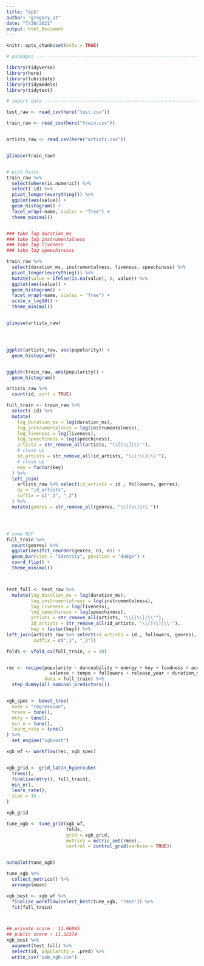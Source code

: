 ```yaml
---
title: "ep5"
author: "gregory_ut"
date: "7/30/2021"
output: html_document
---
```


```r
knitr::opts_chunk$set(echo = TRUE)

# packages ----------------------------------------------------------------

library(tidyverse)
library(here)
library(lubridate)
library(tidymodels)
library(tidytext)
```



```r
# import data -------------------------------------------------------------

test_raw <- read_csv(here("test.csv"))

train_raw <- read_csv(here("train.csv"))


artists_raw <- read_csv(here("artists.csv"))


glimpse(train_raw)


# plot hists
train_raw %>%
  select(where(is.numeric)) %>%
  select(-id) %>%
  pivot_longer(everything()) %>%
  ggplot(aes(value)) +
  geom_histogram() +
  facet_wrap(~name, scales = "free") +
  theme_minimal()


### take log duration_ms
### take log instrumentalness
### take log liveness 
### take log speechinesss

train_raw %>%
  select(duration_ms, instrumentalness, liveness, speechiness) %>%
  pivot_longer(everything()) %>%
  mutate(value = ifelse(is.na(value), 0, value)) %>%
  ggplot(aes(value)) +
  geom_histogram() +
  facet_wrap(~name, scales = "free") +
  scale_x_log10() +
  theme_minimal()


glimpse(artists_raw)




ggplot(artists_raw, aes(popularity)) +
  geom_histogram()


ggplot(train_raw, aes(popularity)) +
  geom_histogram()

artists_raw %>%
  count(id, sort = TRUE)

```



```r

full_train <- train_raw %>%
  select(-id) %>%
  mutate(
    log_duration_ms = log(duration_ms),
    log_instrumentalness = log(instrumentalness),
    log_liveness = log(liveness),
    log_speechiness = log(speechiness),
    artists = str_remove_all(artists, "\\[|\\]|\\'"),
    # clean up
    id_artists = str_remove_all(id_artists, "\\[|\\]|\\'"),
    # clean up
    key = factor(key)
  ) %>%
  left_join(
    artists_raw %>% select(id_artists = id , followers, genres),
    by = "id_artists",
    suffix = c("_1", "_2")
  ) %>%
  mutate(genres = str_remove_all(genres, "\\[|\\]|\\'")) 




# some NLP
full_train %>%
  count(genres) %>%
  ggplot(aes(fct_reorder(genres, n), n)) +
  geom_bar(stat = "identity", position = "dodge") +
  coord_flip() +
  theme_minimal()



test_full <- test_raw %>%
  mutate(log_duration_ms = log(duration_ms),
         log_instrumentalness = log(instrumentalness),
         log_liveness = log(liveness),
         log_speechiness = log(speechiness),
         artists = str_remove_all(artists, "\\[|\\]|\\'"),
         id_artists = str_remove_all(id_artists, "\\[|\\]|\\'"),
         key = factor(key)) %>%
left_join(artists_raw %>% select(id_artists = id , followers, genres), by = "id_artists", 
          suffix = c("_1", "_2"))

```
  
```r

folds <- vfold_cv(full_train, v = 10)


rec <- recipe(popularity ~ danceability + energy + key + loudness + acousticness +
                valence + tempo + followers + release_year + duration_ms + liveness + instrumentalness + speechiness, 
              data = full_train) %>%
  step_dummy(all_nominal_predictors())


xgb_spec <- boost_tree(
  mode = "regression",
  trees = tune(),
  mtry = tune(),
  min_n = tune(),
  learn_rate = tune()
) %>%
  set_engine("xgboost")

xgb_wf <- workflow(rec, xgb_spec)


xgb_grid <- grid_latin_hypercube(
  trees(),
  finalize(mtry(), full_train),
  min_n(),
  learn_rate(),
  size = 15
)

xgb_grid

tune_xgb <- tune_grid(xgb_wf,
                      folds,
                      grid = xgb_grid,
                      metrics = metric_set(rmse),
                      control = control_grid(verbose = TRUE))


autoplot(tune_xgb)

tune_xgb %>%
  collect_metrics() %>% 
  arrange(mean)

xgb_best <- xgb_wf %>%
  finalize_workflow(select_best(tune_xgb, "rmse")) %>%
  fit(full_train)



## private score : 11.96085
## public score : 11.32274
xgb_best %>%
  augment(test_full) %>% 
  select(id, popularity = .pred) %>% 
  write_csv("sub_xgb.csv")



```



